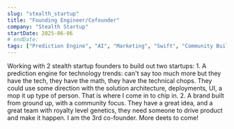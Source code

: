 ```yaml
---
slug: "stealth_startup"
title: "Founding Engineer/Cofounder"
company: "Stealth Startup"
startDate: 2025-06-06
# endDate:
tags: ["Prediction Engine", "AI", "Marketing", "Swift", "Community Building"]
---
```


Working with 2 stealth startup founders to build out two startups:
1\. A prediction engine for technology trends: can't say too much more but they have the tech, they have the math,
they have the technical chops.  They could use some direction with the solution architecture, deployments, UI, a mop
it up type of person.  That is where I come in to chip in.
2\. A brand built from ground up, with a community focus.  They have a great idea, and a great team with royalty
level genetics, they need someone to drive product and make it happen.  I am the 3rd co-founder.  More deets to come!
